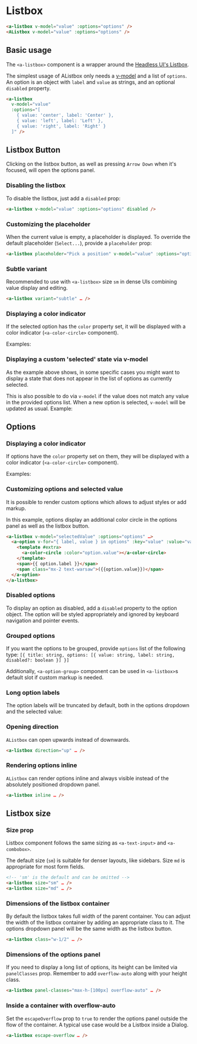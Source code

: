 

<Meta of={ListboxStories} />

# Listbox

```html
<a-listbox v-model="value" :options="options" />
<AListbox v-model="value" :options="options" />
```

<ArgsTable of={AListbox} />

## Basic usage

The `<a-listbox>` component is a wrapper around the [Headless UI's Listbox](https://headlessui.dev/vue/listbox).

The simplest usage of AListbox only needs a [v-model](https://vuejs.org/guide/components/events.html#usage-with-v-model)
and a list of `options`.
An option is an object with `label` and `value` as strings, and an optional `disabled` property.

```html
<a-listbox
  v-model="value"
  :options="[
    { value: 'center', label: 'Center' },
    { value: 'left', label: 'Left' },
    { value: 'right', label: 'Right' }
  ]" />
```

<Canvas>
  <Story id="components-listbox--basic" />
</Canvas>

## Listbox Button

Clicking on the listbox button, as well as pressing `Arrow Down` when it's focused, will open the options panel.

### Disabling the listbox

To disable the listbox, just add a `disabled` prop:

```html
<a-listbox v-model="value" :options="options" disabled />
```

<Canvas>
  <Story id="components-listbox--size-sm-selected-disabled" />
</Canvas>

### Customizing the placeholder

When the current value is empty, a placeholder is displayed.
To override the default placeholder (`Select...`), provide a `placeholder` prop:

```html
<a-listbox placeholder="Pick a position" v-model="value" :options="options" />
```

<Canvas>
  <Story id="components-listbox--custom-placeholder" />
</Canvas>

### Subtle variant

Recommended to use with `<a-listbox>` size `sm` in dense UIs combining value display and editing.

```html
<a-listbox variant="subtle" … />
```

<Canvas columns={2}>
  <Story id="components-listbox--subtle" />
  <Story id="components-listbox--subtle-selected" />
</Canvas>

### Displaying a color indicator

If the selected option has the `color` property set, it will be displayed with a color indicator (`<a-color-circle>` component).

Examples:

<Canvas>
  <Story id="components-listbox--options-with-color-selected" />
</Canvas>

### Displaying a custom 'selected' state via v-model

As the example above shows, in some specific cases you might want to display a state
that does not appear in the list of options as currently selected.

This is also possible to do via `v-model` if the value does not match any value in the provided options list.
When a new option is selected, `v-model` will be updated as usual.
Example:

<Canvas>
  <Story id="components-listbox--custom-model-value" />
</Canvas>

## Options

### Displaying a color indicator

If options have the `color` property set on them, they will be displayed with a color indicator (`<a-color-circle>` component).

Examples:

<Canvas>
  <Story id="components-listbox--options-with-color" />
</Canvas>

### Customizing options and selected value

It is possible to render custom options which allows to adjust styles or add markup.

In this example, options display an additional color circle in the options panel
as well as the listbox button.

```html
<a-listbox v-model="selectedValue" :options="options" …>
  <a-option v-for="{ label, value } in options" :key="value" :value="value">
    <template #extra>
      <a-color-circle :color="option.value"></a-color-circle>
    </template>
    <span>{{ option.label }}</span>
    <span class="mx-2 text-warsaw">({{option.value}})</span>
  </a-option>
</a-listbox>
```

<Canvas>
  <Story id="components-listbox--custom-options-selected" />
</Canvas>

### Disabled options

To display an option as disabled, add a `disabled` property to the option object.
The option will be styled appropriately and ignored by keyboard navigation and pointer events.

<Canvas>
  <Story id="components-listbox--disabled-option" />
</Canvas>

### Grouped options

If you want the options to be grouped, provide `options` list of the following type:
`[{ title: string, options: [{ value: string, label: string, disabled?: boolean }] }]`

Additionally, `<a-option-group>` component can be used in `<a-listbox>`s default slot if custom markup is needed.

<Canvas>
  <Story id="components-listbox--grouped-options" />
</Canvas>

### Long option labels

The option labels will be truncated by default, both in the options dropdown and the selected value:

<Canvas>
  <Story id="components-listbox--long-label-options" />
</Canvas>

### Opening direction

`AListbox` can open upwards instead of downwards.

```html
<a-listbox direction="up" … />
```

<Canvas>
  <Story id="components-listbox--direction-up" />
</Canvas>

### Rendering options inline

`AListbox` can render options inline and always visible instead of the absolutely positioned dropdown panel.

```html
<a-listbox inline … />
```

<Canvas>
  <Story id="components-listbox--inline" />
</Canvas>

## Listbox size

### Size prop

Listbox component follows the same sizing as `<a-text-input>` and `<a-combobox>`.

The default size (`sm`) is suitable for denser layouts, like sidebars.
Size `md` is appropriate for most form fields.

```html
<!-- 'sm' is the default and can be omitted -->
<a-listbox size="sm" … />
<a-listbox size="md" … />
```

<Canvas columns={2}>
  <Story id="components-listbox--size-sm" />
  <Story id="components-listbox--size-md" />
</Canvas>

### Dimensions of the listbox container

By default the listbox takes full width of the parent container.
You can adjust the width of the listbox container by adding an appropriate class to it.
The options dropdown panel will be the same width as the listbox button.

```html
<a-listbox class="w-1/2" … />
```

<Canvas>
  <Story id="components-listbox--half-width" />
</Canvas>

### Dimensions of the options panel

If you need to display a long list of options, its height can be limited
via `panelClasses` prop. Remember to add `overflow-auto` along with your height class.

```html
<a-listbox panel-classes="max-h-[100px] overflow-auto" … />
```

<Canvas>
  <Story id="components-listbox--panel-classes" />
</Canvas>

### Inside a container with overflow-auto

Set the `escapeOverflow` prop to `true` to render the options panel outside the flow of the container.
A typical use case would be a Listbox inside a Dialog.

```html
<a-listbox escape-overflow … />
```

<Canvas>
  <Story id="components-listbox--overflow-container" />
</Canvas>
